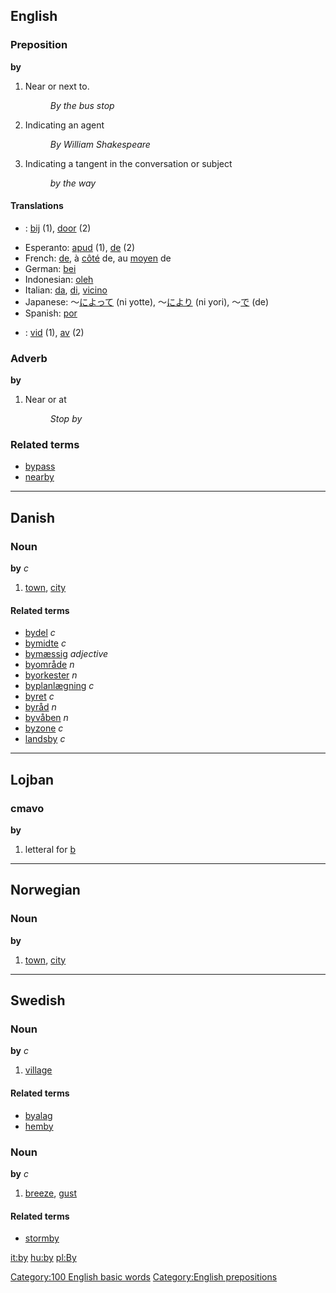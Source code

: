==English==
=== Preposition ===
'''by'''

# Near or next to.
#:''By the bus stop''
# Indicating an agent
#:''By William Shakespeare''
# Indicating a tangent in the conversation or subject
#:''by the way''

==== Translations ====
*{{nl}}: [[bij]] (1), [[door]] (2)
*Esperanto: [[apud]] (1), [[de]] (2)
*French: [[de#French|de]], à [[côté]] de, au [[moyen]] de
*German: [[bei]]
*Indonesian: [[oleh]]
*Italian: [[da#Italian|da]], [[di#Italian|di]], [[vicino]]
*Japanese: ～[[によって]] (ni yotte), ～[[により]] (ni yori), ～[[で]] (de)
*Spanish: [[por]]
*{{sv}}: [[vid]] (1), [[av]] (2)

===Adverb===
'''by'''

#Near or at
#:''Stop by''

===Related terms===
*[[bypass]]
*[[nearby]]

----

==Danish==
===Noun===
'''by''' ''c''

# [[town]], [[city]]

====Related terms====
*[[bydel]] ''c''
*[[bymidte]] ''c''
*[[bymæssig]] ''adjective''
*[[byområde]] ''n''
*[[byorkester]] ''n''
*[[byplanlægning]] ''c''
*[[byret]] ''c''
*[[byråd]] ''n''
*[[byvåben]] ''n''
*[[byzone]] ''c''
*[[landsby]] ''c''

----

==Lojban==
===cmavo===
'''by'''

#letteral for [[b]]

----

==Norwegian==
===Noun===
'''by'''

# [[town]], [[city]]

----

==Swedish==
===Noun===
'''by''' ''c''

# [[village]]

====Related terms====
*[[byalag]]
*[[hemby]]

===Noun===
'''by''' ''c''

# [[breeze]], [[gust]]

====Related terms====
*[[stormby]]

[[it:by]]
[[hu:by]]
[[pl:By]]

[[Category:100 English basic words]]
[[Category:English prepositions]]